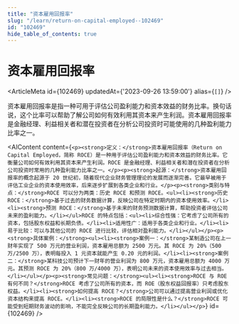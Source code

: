 ```yaml
---
title: "资本雇用回报率"
slug: "/learn/return-on-capital-employed--102469"
id: "102469"
hide_table_of_contents: true
---
```



# 资本雇用回报率

<ArticleMeta id={102469} updatedAt={'2023-09-26 13:59:00'} alias={`[]`} />
<div className='border-solid border-b border-t-0 my-4 border-[var(--ifm-color-gray-300)]' />

资本雇用回报率是指一种可用于评估公司盈利能力和资本效益的财务比率。换句话说，这个比率可以帮助了解公司如何有效利用其资本来产生利润。资本雇用回报率是金融经理、利益相关者和潜在投资者在分析公司投资时可能使用的几种盈利能力比率之一。

<AIContent content={`<p><strong>定义：</strong>资本雇用回报率（Return on Capital Employed，简称 ROCE）是一种用于评估公司盈利能力和资本效益的财务比率。它衡量公司如何有效利用其资本来产生利润。ROCE 是金融经理、利益相关者和潜在投资者在分析公司投资时常用的几种盈利能力比率之一。</p><p><strong>起源：</strong>资本雇用回报率的概念起源于 20 世纪初，随着现代企业财务管理理论的发展而逐渐完善。它最早被用于评估工业企业的资本使用效率，后来逐步扩展到各类企业和行业。</p><p><strong>类别与特点：</strong>ROCE 可以分为两类：历史 ROCE 和预测 ROCE。<ul><li><strong>历史 ROCE：</strong>基于过去的财务数据计算，反映公司在特定时期内的资本使用效率。</li><li><strong>预测 ROCE：</strong>基于未来的财务预测数据计算，帮助投资者评估公司未来的盈利能力。</li></ul>ROCE 的特点包括：<ul><li>综合性强：它考虑了公司所有的资本，包括股东权益和长期负债。</li><li>适用性广：适用于各类企业和行业。</li><li>易于比较：可以与其他公司的 ROCE 进行比较，评估相对盈利能力。</li></ul></p><p><strong>具体案例：</strong><ul><li><strong>案例一：</strong>某制造公司在上一财年实现了 500 万元的营业利润，资本雇用总额为 2500 万元。其 ROCE 为 20%（500 万/2500 万），表明每投入 1 元资本就能产生 0.20 元的利润。</li><li><strong>案例二：</strong>某科技公司预计下一财年的营业利润为 800 万元，资本雇用总额为 4000 万元。其预测 ROCE 为 20%（800 万/4000 万），表明公司未来的资本使用效率与过去相当。</li></ul></p><p><strong>常见问题：</strong><ul><li><strong>ROCE 与 ROE 有何不同？</strong>ROCE 考虑了公司所有的资本，而 ROE（股东权益回报率）只考虑股东权益。</li><li><strong>如何提高 ROCE？</strong>公司可以通过提高营业利润或优化资本结构来提高 ROCE。</li><li><strong>ROCE 的局限性是什么？</strong>ROCE 可能受到短期财务波动的影响，不能完全反映公司的长期盈利能力。</li></ul></p>`} id={102469} />
